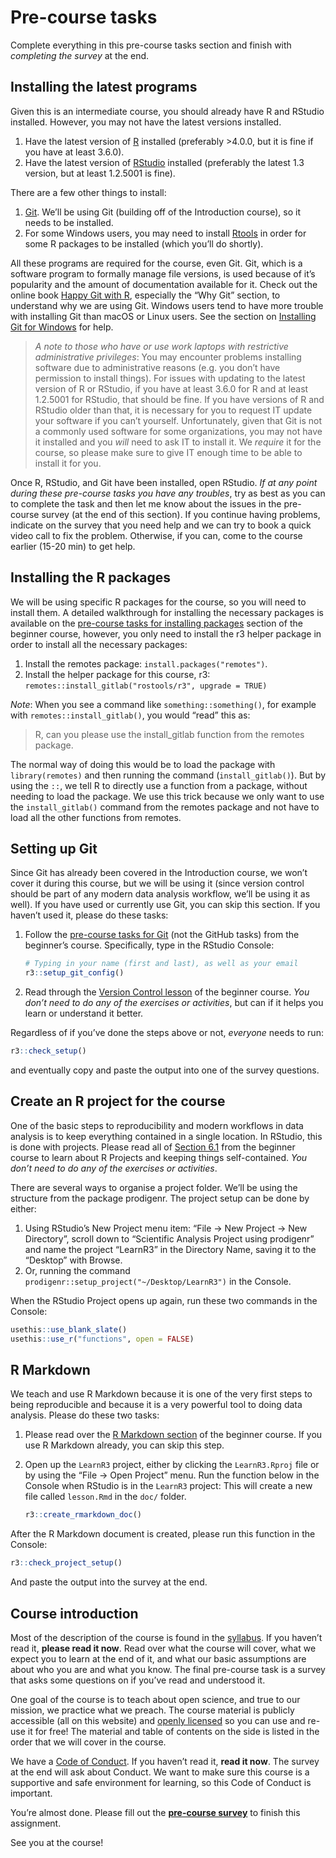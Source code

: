 # Pre-course tasks {#pre-course}

Complete everything in this pre-course tasks section and 
finish with *completing the survey* at the end.

## Installing the latest programs

Given this is an intermediate course, you should already have R and RStudio
installed. However, you may not have the latest versions installed.

1. Have the latest version of [R](https://cloud.r-project.org/index.html)
installed (preferably >4.0.0, but it is fine if you have at least 3.6.0).
1. Have the latest version of [RStudio](https://www.rstudio.com/products/rstudio/download/#download)
installed (preferably the latest 1.3 version, but at least 1.2.5001 is fine).

There are a few other things to install:

1. [Git](https://git-scm.com/downloads). We'll be using Git 
(building off of the Introduction course), so it needs to be installed.
1. For some Windows users, you may need to install [Rtools](https://cran.r-project.org/bin/windows/Rtools/Rtools35.exe)
in order for some R packages to be installed (which you'll do shortly).

All these programs are required for the course, even Git.
Git, which is a software program to formally manage file versions, 
is used because of it's popularity and the amount of documentation available for it.
Check out the online book [Happy Git with R](https://happygitwithr.com/),
especially the "Why Git" section, to understand why we are using Git.
Windows users tend to have more trouble with installing Git than macOS or Linux users.
See the section on [Installing Git for Windows](https://happygitwithr.com/install-git.html#install-git-windows) for help.

> *A note to those who have or use work laptops with 
restrictive administrative privileges*: 
You may encounter problems installing software due to administrative reasons
(e.g. you don't have permission to install things).
For issues with updating to the latest version of R or RStudio, 
if you have at least 3.6.0 for R and at least 1.2.5001 for RStudio, 
that should be fine. If you have versions of R and RStudio older than that,
it is necessary for you to request IT update your software if you can't yourself.
Unfortunately, given that Git is not a commonly used software for some organizations,
you may not have it installed and you *will* need to ask IT to install it.
We *require* it for the course, so please make sure to give IT enough time to
be able to install it for you.

Once R, RStudio, and Git have been installed, open RStudio. 
*If at any point during these pre-course tasks you have any troubles*, 
try as best as you can to complete the task and then let me know about the
issues in the pre-course survey (at the end of this section). 
If you continue having problems, indicate on the survey that you need help
and we can try to book a quick video call to fix the problem. 
Otherwise, if you can, come to the course earlier (15-20 min) to get help.

## Installing the R packages

We will be using specific R packages for the course, 
so you will need to install them.
A detailed walkthrough for installing the necessary packages is
available on the [pre-course tasks for installing packages](https://r-cubed-v2.rostools.org/pre-course.html#installing-r-packages)
section of the beginner course,
however, you only need to install the r3 helper package in order to install
all the necessary packages:

1. Install the remotes package: `install.packages("remotes")`.
2. Install the helper package for this course, r3: `remotes::install_gitlab("rostools/r3", upgrade = TRUE)`

*Note*: When you see a command like `something::something()`,
for example with `remotes::install_gitlab()`, you would "read" this as:

> R, can you please use the install_gitlab function from the remotes package.

The normal way of doing this would be to load the package with `library(remotes)` 
and then running the command (`install_gitlab()`).
But by using the `::`, we tell R to directly use a function from a package,
without needing to load the package. We use this trick because we only want to
use the `install_gitlab()` command from the remotes package and not have to load
all the other functions from remotes.

## Setting up Git

Since Git has already been covered in the Introduction course, 
we won't cover it during this course, but we will be using it 
(since version control should be part of any modern data analysis workflow,
we'll be using it as well).
If you have used or currently use Git, you can skip this section.
If you haven't used it, please do these tasks:


1. Follow the [pre-course tasks for Git](https://r-cubed-v2.rostools.org/pre-course.html#setting-up-git-and-github)
(not the GitHub tasks) from the beginner's course.
Specifically, type in the RStudio Console:

    ```r
    # Typing in your name (first and last), as well as your email
    r3::setup_git_config()
    ```
    
2. Read through the 
[Version Control lesson](https://r-cubed-v2.rostools.org/version-control.html)
of the beginner course.
*You don't need to do any of the exercises or activities*, 
but can if it helps you learn or understand it better.

Regardless of if you've done the steps above or not, 
*everyone* needs to run:

```r
r3::check_setup()
```

and eventually copy and paste the output into one of the survey questions.

## Create an R project for the course

One of the basic steps to reproducibility and modern workflows in data analysis
is to keep everything contained in a single location.
In RStudio, this is done with projects.
Please read all of 
[Section 6.1](https://r-cubed-v2.rostools.org/r-project-management.html#what-is-a-project-and-why-use-it)
from the beginner course to learn about R Projects 
and keeping things self-contained. 
*You don't need to do any of the exercises or activities*.

There are several ways to organise a project folder.
We’ll be using the structure from the package prodigenr. 
The project setup can be done by either:

1. Using RStudio's New Project menu item: "File -> New Project -> New Directory",
scroll down to "Scientific Analysis Project using prodigenr" and name the project
"LearnR3" in the Directory Name, saving it to the "Desktop" with Browse.
2. Or, running the command `prodigenr::setup_project("~/Desktop/LearnR3")` in the Console.

When the RStudio Project opens up again, run these two commands in the Console:

```r
usethis::use_blank_slate()
usethis::use_r("functions", open = FALSE)
```

## R Markdown

We teach and use R Markdown because it is one of the very first steps to being
reproducible and because it is a very powerful tool to doing data analysis.
Please do these two tasks:

1. Please read over the [R Markdown section](https://r-cubed-v2.rostools.org/reproducible-documents.html)
of the beginner course.
If you use R Markdown already, you can skip this step.
2. Open up the `LearnR3` project,
either by clicking the `LearnR3.Rproj` file or
by using the "File -> Open Project" menu.
Run the function below in the Console when RStudio is in the `LearnR3` project:
This will create a new file called `lesson.Rmd` in the `doc/` folder.

    ```r
    r3::create_rmarkdown_doc()
    ```

After the R Markdown document is created, 
please run this function in the Console:

```r
r3::check_project_setup()
```

And paste the output into the survey at the end.

## Course introduction

Most of the description of the course is found in the [syllabus](syllabus.html).
If you haven't read it, **please read it now**.
Read over what the course will cover, 
what we expect you to learn at the end of it,
and what our basic assumptions are about who you are and what you know.
The final pre-course task is a survey that asks some questions on if you've read
and understood it.

One goal of the course is to teach about open science,
and true to our mission, we practice what we preach.
The course material is publicly accessible (all on this website) and 
[openly licensed](index.html#licensing) so you can use and re-use it for free!
The material and table of contents on the side is listed in the order 
that we will cover in the course.

We have a [Code of Conduct](conduct.html).
If you haven't read it, **read it now**. 
The survey at the end will ask about Conduct.
We want to make sure this course is a supportive 
and safe environment for learning,
so this Code of Conduct is important.

You're almost done.
Please fill out the **[pre-course survey]** to finish this assignment.

[pre-course survey]: https://docs.google.com/forms/d/e/1FAIpQLSe2gpbN9ExCXyeTfJLgu_poemF0iUtkcihnCunXl3YA4e1hHQ/viewform?usp=sf_link

See you at the course!
